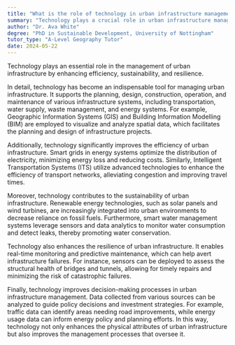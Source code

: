 ```yaml
---
title: "What is the role of technology in urban infrastructure management?"
summary: "Technology plays a crucial role in urban infrastructure management by enhancing efficiency, sustainability, and resilience."
author: "Dr. Ava White"
degree: "PhD in Sustainable Development, University of Nottingham"
tutor_type: "A-Level Geography Tutor"
date: 2024-05-22
---
```


Technology plays an essential role in the management of urban infrastructure by enhancing efficiency, sustainability, and resilience.

In detail, technology has become an indispensable tool for managing urban infrastructure. It supports the planning, design, construction, operation, and maintenance of various infrastructure systems, including transportation, water supply, waste management, and energy systems. For example, Geographic Information Systems (GIS) and Building Information Modelling (BIM) are employed to visualize and analyze spatial data, which facilitates the planning and design of infrastructure projects.

Additionally, technology significantly improves the efficiency of urban infrastructure. Smart grids in energy systems optimize the distribution of electricity, minimizing energy loss and reducing costs. Similarly, Intelligent Transportation Systems (ITS) utilize advanced technologies to enhance the efficiency of transport networks, alleviating congestion and improving travel times.

Moreover, technology contributes to the sustainability of urban infrastructure. Renewable energy technologies, such as solar panels and wind turbines, are increasingly integrated into urban environments to decrease reliance on fossil fuels. Furthermore, smart water management systems leverage sensors and data analytics to monitor water consumption and detect leaks, thereby promoting water conservation.

Technology also enhances the resilience of urban infrastructure. It enables real-time monitoring and predictive maintenance, which can help avert infrastructure failures. For instance, sensors can be deployed to assess the structural health of bridges and tunnels, allowing for timely repairs and minimizing the risk of catastrophic failures.

Finally, technology improves decision-making processes in urban infrastructure management. Data collected from various sources can be analyzed to guide policy decisions and investment strategies. For example, traffic data can identify areas needing road improvements, while energy usage data can inform energy policy and planning efforts. In this way, technology not only enhances the physical attributes of urban infrastructure but also improves the management processes that oversee it.
    